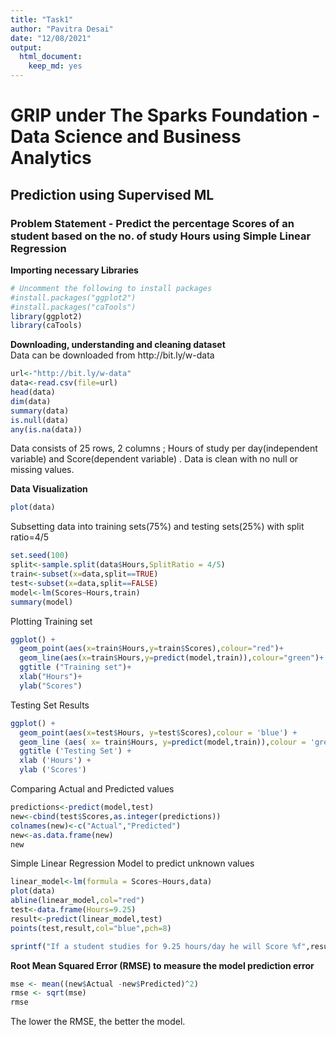 ```yaml
---
title: "Task1"
author: "Pavitra Desai"
date: "12/08/2021"
output: 
  html_document:
    keep_md: yes
---
```


# GRIP under The Sparks Foundation - Data Science and Business Analytics
## Prediction using Supervised ML  
### **Problem Statement** - Predict the percentage Scores of an student based on the no. of study Hours using Simple Linear Regression
  
**Importing necessary Libraries**
```r
# Uncomment the following to install packages 
#install.packages("ggplot2")
#install.packages("caTools")
library(ggplot2)
library(caTools)
```
  
**Downloading, understanding and cleaning dataset**  
Data can be downloaded from http://bit.ly/w-data
```r
url<-"http://bit.ly/w-data"
data<-read.csv(file=url)
head(data)
dim(data)
summary(data)
is.null(data)
any(is.na(data))
```
  Data consists of 25 rows, 2 columns ; Hours of study per day(independent variable) and Score(dependent variable) . 
  Data is clean with no null or missing values.  
  
**Data Visualization**
```r
plot(data)
```

Subsetting data into training sets(75%) and testing sets(25%) with split ratio=4/5
```r
set.seed(100)
split<-sample.split(data$Hours,SplitRatio = 4/5)
train<-subset(x=data,split==TRUE)
test<-subset(x=data,split==FALSE)
model<-lm(Scores~Hours,train)
summary(model)
```
  Plotting Training set 
```r
ggplot() +
  geom_point(aes(x=train$Hours,y=train$Scores),colour="red")+
  geom_line(aes(x=train$Hours,y=predict(model,train)),colour="green")+
  ggtitle ("Training set")+
  xlab("Hours")+
  ylab("Scores")
```
  
Testing Set Results 
```r
ggplot() +
  geom_point(aes(x=test$Hours, y=test$Scores),colour = 'blue') +
  geom_line (aes( x= train$Hours, y=predict(model,train)),colour = 'green') +
  ggtitle ('Testing Set') +
  xlab ('Hours') +
  ylab ('Scores') 
```
   
  Comparing Actual and Predicted values
```r
predictions<-predict(model,test)
new<-cbind(test$Scores,as.integer(predictions))
colnames(new)<-c("Actual","Predicted")
new<-as.data.frame(new)
new
```

Simple Linear Regression Model to predict unknown values
```r
linear_model<-lm(formula = Scores~Hours,data)
plot(data)
abline(linear_model,col="red")
test<-data.frame(Hours=9.25)
result<-predict(linear_model,test)
points(test,result,col="blue",pch=8)
```
```r
sprintf("If a student studies for 9.25 hours/day he will Score %f",result)
```
  
**Root Mean Squared Error (RMSE) to measure the model prediction error**
```r
mse <- mean((new$Actual -new$Predicted)^2)
rmse <- sqrt(mse)
rmse
```
The lower the RMSE, the better the model.